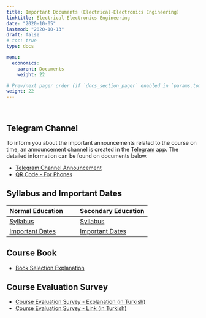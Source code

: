 ```yaml
---
title: Important Documents (Electrical-Electronics Engineering)
linktitle: Electrical-Electronics Engineering
date: "2020-10-05"
lastmod: "2020-10-13"
draft: false
# toc: true
type: docs

menu:
  economics:
    parent: Documents
    weight: 22

# Prev/next pager order (if `docs_section_pager` enabled in `params.toml`)
weight: 22
---
```


<br>

## Telegram Channel
To inform you about the important announcements related to the course on time, an announcement channel is created in the [Telegram](https://telegram.org/) app. The detailed information can be found on documents below.  

- [Telegram Channel Announcement](`r paste0(economics.path, "EE/Economics_Telegram Channel Announcement_Info.pdf")`)
- [QR Code - For Phones](`r paste0(economics.path, "EE/Economics_Telegram Channel Announcement_Flyer.pdf")`)

## Syllabus and Important Dates
| Normal Education | Secondary Education |
| :--- | :--- |
| [Syllabus](`r paste0(economics.path, "EE/Economics_NE - Syllabus (Kara).pdf")`) | [Syllabus](`r paste0(economics.path, "EE/Economics_SE - Syllabus (Kara).pdf")`) |
| [Important Dates](`r paste0(economics.path, "EE/Economics_NE - Important Dates (Kara).pdf")`) | [Important Dates](`r paste0(economics.path, "EE/Economics_SE - Important Dates (Kara).pdf")`) |

## Course Book
- [Book Selection Explanation](`r paste0(economics.path, "Economics_Book Selection Explanation.pdf")`)

## Course Evaluation Survey
- [Course Evaluation Survey - Explanation (in Turkish)](`r paste0(economics.path, "EE/Economics_Course Evaluation Survey.pdf")`)
- [Course Evaluation Survey - Link (in Turkish)](https://forms.gle/EEd4Whw9pqEPxzeY7)
